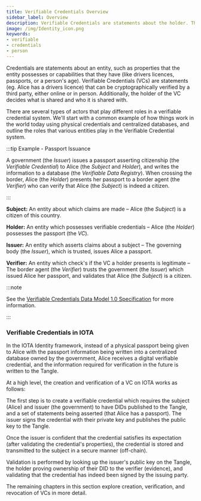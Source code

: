 ```yaml
---
title: Verifiable Credentials Overview
sidebar_label: Overview
description: Verifiable Credentials are statements about the holder. They can be verified online or in person, and the holder decides who to share them with.
image: /img/Identity_icon.png
keywords:
- verifiable
- credentials
- person
---
```



<ZeroSixNotice/>

Credentials are statements about an entity, such as properties that the entity possesses or capabilities that they have (like drivers licences, passports, or a person's age). Verifiable Credentials (VCs) are statements (eg. Alice has a drivers licence) that can be cryptographically verified by a third party, either online or in person. Additionally, the holder of the VC decides what is shared and who it is shared with.

There are several types of actors that play different roles in a verifiable credential system. We'll start with a common example of how things work in the world today using physical credentials and centralized databases, and outline the roles that various entities play in the Verifiable Credential system.

:::tip Example - Passport Issuance

A government (the _Issuer_) issues a passport asserting citizenship (the _Verifiable Credential_) to Alice (the _Subject_ and _Holder_), and writes the information to a database (the _Verifiable Data Registry_). When crossing the border, Alice (the _Holder_) presents her passport to a border agent (the _Verifier_) who can verify that Alice (the _Subject_) is indeed a citizen.

:::

**Subject:** An entity about which claims are made – Alice (the _Subject_) is a citizen of this country.

**Holder:** An entity which possesses verifiable credentials – Alice (the _Holder_) possesses the passport (the _VC_).

**Issuer:** An entity which asserts claims about a subject – The governing body (the _Issuer_), which is trusted, issues Alice a passport.

**Verifier:** An entity which check's if the VC a holder presents is legitimate – The border agent (the _Verifier_) trusts the government (the _Issuer_) which issued Alice her passport, and validates that Alice (the _Subject_) is a citizen.

:::note

See the [Verifiable Credentials Data Model 1.0 Specification](https://w3c.github.io/vc-data-model/) for more information.

:::

### Verifiable Credentials in IOTA

In the IOTA Identity framework, instead of a physical passport being given to Alice with the passport information being written into a centralized database owned by the government, Alice receives a digital verifiable credential, and the information required for verification in the future is written to the Tangle.

At a high level, the creation and verification of a VC on IOTA works as follows:

The first step is to create a verifiable credential which requires the subject (Alice) and issuer (the government) to have DIDs published to the Tangle, and a set of statements being asserted (that Alice has a passport). The issuer signs the credential with their private key and publishes the public key to the Tangle.

Once the issuer is confident that the credential satisfies its expectation (after validating the credential's properties), the credential is stored and transmitted to the subject in a secure manner (off-chain).

Validation is performed by looking up the issuer's public key on the Tangle, the holder proving ownership of their DID to the verifier (evidence), and validating that the credential has indeed been signed by the issuing party.

The remaining chapters in this section explore creation, verification, and revocation of VCs in more detail.